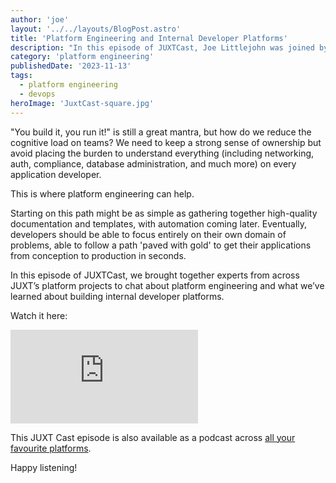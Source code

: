 ```yaml
---
author: 'joe'
layout: '../../layouts/BlogPost.astro'
title: 'Platform Engineering and Internal Developer Platforms'
description: "In this episode of JUXTCast, Joe Littlejohn was joined by JUXT engineers Aaron Knauf and Mariusz Saternus to talk Platform Engineering, and delivering effective developer platforms in large organizations."
category: 'platform engineering'
publishedDate: '2023-11-13'
tags:
  - platform engineering
  - devops
heroImage: 'JuxtCast-square.jpg'
---
```


"You build it, you run it!" is still a great mantra, but how do we reduce the cognitive load on teams? We need to keep a strong sense of ownership but avoid placing the burden to understand everything (including networking, auth, compliance, database administration, and much more) on every application developer. 

This is where platform engineering can help.

Starting on this path might be as simple as gathering together high-quality documentation and templates, with automation coming later. Eventually, developers should be able to focus entirely on their own domain of problems, able to follow a path 'paved with gold' to get their applications from conception to production in seconds.

In this episode of JUXTCast, we brought together experts from across JUXT’s platform projects to chat about platform engineering and what we’ve learned about building internal developer platforms.

Watch it here:

<iframe
  class='aspect-video w-full'
  src="https://www.youtube.com/embed/uFWO2chGZOs"
  title="JUXTCast — Platform Engineering and Internal Developer Platforms"
  frameborder="0"
  allow="accelerometer; autoplay; clipboard-write; encrypted-media; gyroscope; picture-in-picture; web-share"
  allowfullscreen
></iframe>

This JUXT Cast episode is also available as a podcast across <a href="https://pnc.st/s/juxt-cast/850ccf77/platform-engineering-and-internal-developer-platforms" target="_blank">all your favourite platforms</a>.

Happy listening!
